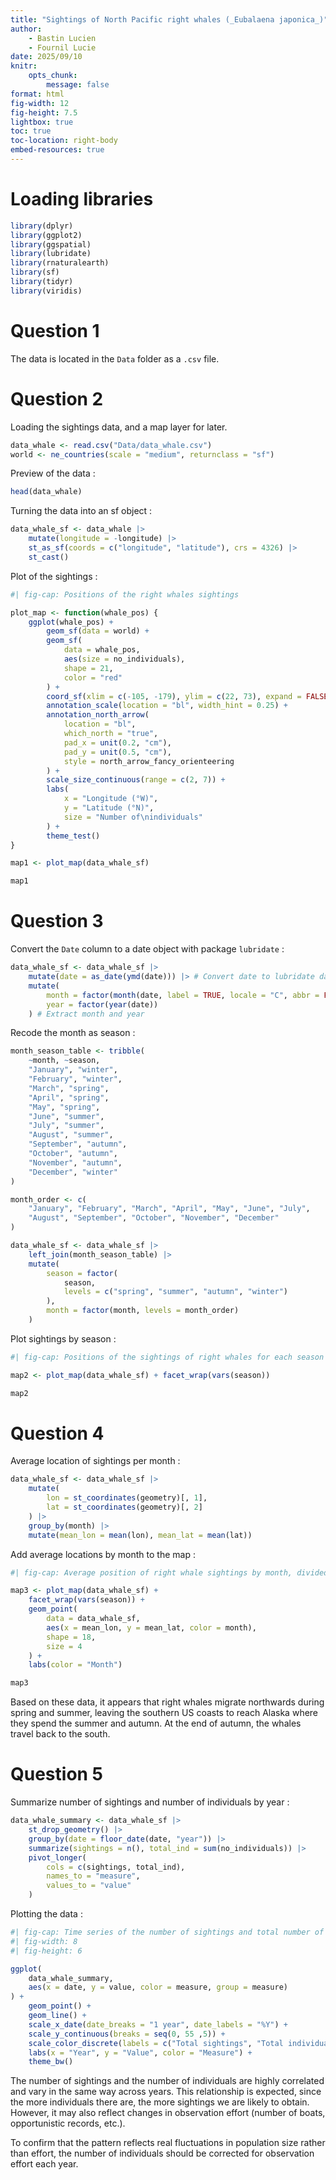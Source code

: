 ```yaml
---
title: "Sightings of North Pacific right whales (_Eubalaena japonica_)"
author:
    - Bastin Lucien
    - Fournil Lucie
date: 2025/09/10
knitr:
    opts_chunk: 
        message: false
format: html
fig-width: 12
fig-height: 7.5
lightbox: true
toc: true
toc-location: right-body
embed-resources: true
---
```


# Loading libraries

```r
library(dplyr)
library(ggplot2)
library(ggspatial)
library(lubridate)
library(rnaturalearth)
library(sf)
library(tidyr)
library(viridis)
```

# Question 1

The data is located in the `Data` folder as a `.csv` file.

# Question 2

Loading the sightings data, and a map layer for later.

```r
data_whale <- read.csv("Data/data_whale.csv")
world <- ne_countries(scale = "medium", returnclass = "sf")
```

Preview of the data :

```r
head(data_whale)
```

Turning the data into an sf object :

```r
data_whale_sf <- data_whale |>
    mutate(longitude = -longitude) |>
    st_as_sf(coords = c("longitude", "latitude"), crs = 4326) |>
    st_cast()
```

Plot of the sightings :

```r
#| fig-cap: Positions of the right whales sightings

plot_map <- function(whale_pos) {
    ggplot(whale_pos) +
        geom_sf(data = world) +
        geom_sf(
            data = whale_pos,
            aes(size = no_individuals),
            shape = 21,
            color = "red"
        ) +
        coord_sf(xlim = c(-105, -179), ylim = c(22, 73), expand = FALSE) +
        annotation_scale(location = "bl", width_hint = 0.25) +
        annotation_north_arrow(
            location = "bl",
            which_north = "true",
            pad_x = unit(0.2, "cm"),
            pad_y = unit(0.5, "cm"),
            style = north_arrow_fancy_orienteering
        ) +
        scale_size_continuous(range = c(2, 7)) +
        labs(
            x = "Longitude (°W)",
            y = "Latitude (°N)",
            size = "Number of\nindividuals"
        ) +
        theme_test()
}

map1 <- plot_map(data_whale_sf)

map1
```

# Question 3

Convert the `Date` column to a date object with package `lubridate` :

```r
data_whale_sf <- data_whale_sf |>
    mutate(date = as_date(ymd(date))) |> # Convert date to lubridate date object
    mutate(
        month = factor(month(date, label = TRUE, locale = "C", abbr = FALSE)),
        year = factor(year(date))
    ) # Extract month and year
```

Recode the month as season :

```r
month_season_table <- tribble(
    ~month, ~season,
    "January", "winter",
    "February", "winter",
    "March", "spring",
    "April", "spring",
    "May", "spring",
    "June", "summer",
    "July", "summer",
    "August", "summer",
    "September", "autumn",
    "October", "autumn",
    "November", "autumn",
    "December", "winter"
)

month_order <- c(
    "January", "February", "March", "April", "May", "June", "July", 
    "August", "September", "October", "November", "December"
)

data_whale_sf <- data_whale_sf |>
    left_join(month_season_table) |>
    mutate(
        season = factor(
            season,
            levels = c("spring", "summer", "autumn", "winter")
        ),
        month = factor(month, levels = month_order)
    )
```

Plot sightings by season :

```r
#| fig-cap: Positions of the sightings of right whales for each season

map2 <- plot_map(data_whale_sf) + facet_wrap(vars(season))

map2
```

# Question 4

Average location of sightings per month :

```r
data_whale_sf <- data_whale_sf |>
    mutate(
        lon = st_coordinates(geometry)[, 1],
        lat = st_coordinates(geometry)[, 2]
    ) |>
    group_by(month) |>
    mutate(mean_lon = mean(lon), mean_lat = mean(lat))
```

Add average locations by month to the map :

```r
#| fig-cap: Average position of right whale sightings by month, divided between seasons.

map3 <- plot_map(data_whale_sf) +
    facet_wrap(vars(season)) +
    geom_point(
        data = data_whale_sf,
        aes(x = mean_lon, y = mean_lat, color = month),
        shape = 18,
        size = 4
    ) +
    labs(color = "Month")

map3
```

Based on these data, it appears that right whales migrate northwards during spring and summer, leaving the southern US coasts to reach Alaska where they spend the summer and autumn. At the end of autumn, the whales travel back to the south.

# Question 5

Summarize number of sightings and number of individuals by year :

```r
data_whale_summary <- data_whale_sf |>
    st_drop_geometry() |>
    group_by(date = floor_date(date, "year")) |>
    summarize(sightings = n(), total_ind = sum(no_individuals)) |>
    pivot_longer(
        cols = c(sightings, total_ind),
        names_to = "measure",
        values_to = "value"
    )
```

Plotting the data :

```r
#| fig-cap: Time series of the number of sightings and total number of right whales seen each year
#| fig-width: 8
#| fig-height: 6

ggplot(
    data_whale_summary,
    aes(x = date, y = value, color = measure, group = measure)
) +
    geom_point() +
    geom_line() +
    scale_x_date(date_breaks = "1 year", date_labels = "%Y") +
    scale_y_continuous(breaks = seq(0, 55 ,5)) +
    scale_color_discrete(labels = c("Total sightings", "Total individuals")) +
    labs(x = "Year", y = "Value", color = "Measure") +
    theme_bw()
```

The number of sightings and the number of individuals are highly correlated and vary in the same way across years. This relationship is expected, since the more individuals there are, the more sightings we are likely to obtain. However, it may also reflect changes in observation effort (number of boats, opportunistic records, etc.).

To confirm that the pattern reflects real fluctuations in population size rather than effort, the number of individuals should be corrected for observation effort each year.
